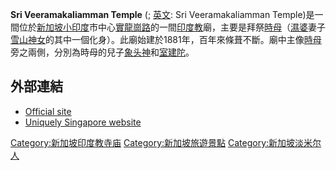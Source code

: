 {{Infobox religious_building
| name               = 维拉马卡里拉曼庙
| image              = Sri Veerama Kaliamman Temple, Sep 06.JPG
| image_size         = 250px
| alt          = 
| caption            = 维拉马卡里拉曼庙
| map_type        = Singapore
| map_caption        = [[新加坡|新加坡]]中的位置
| map_size           = 250
| coordinates        = {{coord|1|18|28.32|N|103|51|8.96|E|type:landmark_region:SG|display=inline,title}}
| other_names        = 
| proper_name        = 
| devanagari         = 
| sanskrit_translit  = 
| tamil              = ஸ்ரீ வீரமாகாளியம்மன் கோவில்
| marathi            = 
| bengali            = 
| english            = Sri Veeramakaliamman Temple
| script_name        = [[Telugu_script|Telugu]]
| script             = శ్రీ  వీరమకలిమ్మన్ గుడి
| country            = [[新加坡|新加坡]]
|religious_affiliation=[[印度教|印度教]]
| state/province     = 
| district           = 
| location           = [[小印度|小印度]][[實龍崗路|實龍崗路]]141號
| elevation_m        = 
| deity      = [[時母|時母]]
| important_festivals= 
| architecture_type       = [[Dravidian_architecture|Dravidian architecture]]
| number_of_temples  = 
| number_of_monuments= 
| inscriptions       = 
| date_built         = 
| creator            = 
| website            = 
}}

'''Sri Veeramakaliamman Temple'''  ({{lang-ta|ஸ்ரீ வீரமாகாளியம்மன் கோவில்}}; [[英文|英文]]: Sri Veeramakaliamman Temple)是一間位於[[新加坡|新加坡]][[小印度|小印度]]市中心[[實龍崗路|實龍崗路]]的一間[[印度教|印度教]]廟，主要是拜祭[[時母|時母]]（[[濕婆|濕婆]]妻子[[雪山神女|雪山神女]]的其中一個化身）。此廟始建於1881年，百年來條葺不斷。廟中主像[[時母|時母]]旁之兩側，分別為時母的兒子[[象头神|象头神]]和[[室建陀|室建陀]]。

{{commons|Sri Veeramakaliamman Temple}}

==外部連結==
*[http://www.sriveeramakaliamman.com/ Official site]
*[https://web.archive.org/web/20090226142813/http://www.visitsingapore.com/publish/stbportal/en/home/what_to_see/places_of_worship/veeramakaliamman_temple.html Uniquely Singapore website]

[[Category:新加坡印度教寺庙|Category:新加坡印度教寺庙]]
[[Category:新加坡旅遊景點|Category:新加坡旅遊景點]]
[[Category:新加坡淡米尔人|Category:新加坡淡米尔人]]